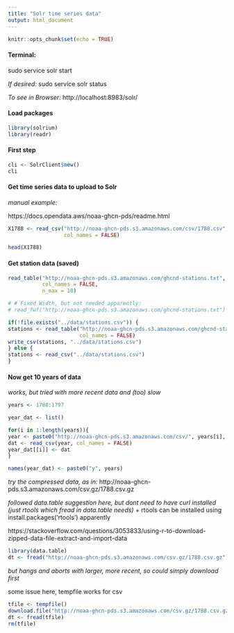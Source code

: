 ```yaml
---
title: "Solr time series data"
output: html_document
---
```


```r
knitr::opts_chunk$set(echo = TRUE)
```


#### Terminal:

sudo service solr start

*If desired:*
sudo service solr status

*To see in Browser:*
http://localhost:8983/solr/

#### Load packages

```r
library(solrium)
library(readr)

```

#### First step

```r
cli <- SolrClient$new()
cli

```

#### Get time series data to upload to Solr

*manual example:*

https://docs.opendata.aws/noaa-ghcn-pds/readme.html


```r

X1788 <- read_csv("http://noaa-ghcn-pds.s3.amazonaws.com/csv/1788.csv", 
                  col_names = FALSE)

head(X1788)

```

#### Get station data (saved)

```r
read_table("http://noaa-ghcn-pds.s3.amazonaws.com/ghcnd-stations.txt", 
           col_names = FALSE,
           n_max = 10)

```


```r
# # Fixed Width, but not needed apparently:
# read_fwf("http://noaa-ghcn-pds.s3.amazonaws.com/ghcnd-stations.txt")

if(!file.exists("../data/stations.csv")) {
stations <- read_table("http://noaa-ghcn-pds.s3.amazonaws.com/ghcnd-stations.txt", 
                       col_names = FALSE)
write_csv(stations, "../data/stations.csv")
} else {
stations <- read_csv("../data/stations.csv")
}

```


#### Now get 10 years of data

*works, but tried with more recent data and (too) slow*
```r

years <- 1788:1797

year_dat <- list()

for(i in 1:length(years)){
year <- paste0("http://noaa-ghcn-pds.s3.amazonaws.com/csv/", years[i], ".csv")
dat <- read_csv(year, col_names = FALSE)
year_dat[[i]] <- dat
}

names(year_dat) <- paste0("y", years)

```

*try the compressed data, as in:*
http://noaa-ghcn-pds.s3.amazonaws.com/csv.gz/1788.csv.gz

*followed data.table suggestion here, but dont need to have curl installed (just rtools which fread in data.table needs)*
  + rtools can be installed using install.packages('rtools') apparently
  
https://stackoverflow.com/questions/3053833/using-r-to-download-zipped-data-file-extract-and-import-data


```r
library(data.table)
dt <- fread("http://noaa-ghcn-pds.s3.amazonaws.com/csv.gz/1788.csv.gz")

```

*but hangs and aborts with larger, more recent, so could simply download first*

some issue here, tempfile works for csv 
```r
tfile <- tempfile()
download.file("http://noaa-ghcn-pds.s3.amazonaws.com/csv.gz/1788.csv.gz", tfile)
dt <- fread(tfile)
rm(tfile)

```


